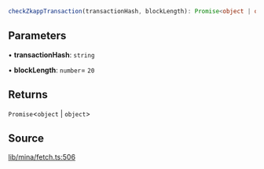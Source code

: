 ```ts
checkZkappTransaction(transactionHash, blockLength): Promise<object | object>
```

## Parameters

• **transactionHash**: `string`

• **blockLength**: `number`= `20`

## Returns

`Promise`\<`object` \| `object`\>

## Source

[lib/mina/fetch.ts:506](https://github.com/o1-labs/o1js/blob/000b9835d52eede806be269b958c57000ff32f72/src/lib/mina/fetch.ts#L506)
